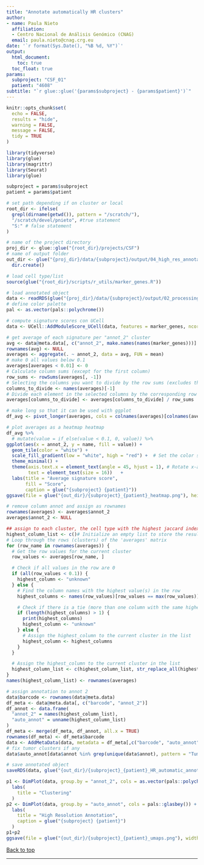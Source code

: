 ---
title: "Annotate automatically HR clusters"
author:
- name: Paula Nieto
  affiliation: 
  - Centro Nacional de Análisis Genómico (CNAG)
  email: paula.nieto@cnag.crg.eu
date: '`r format(Sys.Date(), "%B %d, %Y")`'
output: 
  html_document:
    toc: true
  toc_float: true
params:
  subproject: "CSF_01"
  patient: "4608"
subtitle: "`r glue::glue('{params$subproject} - {params$patient}')`"
---

```{r setup, include=FALSE}
knitr::opts_chunk$set(
  echo = FALSE,
  results = "hide",
  warning = FALSE,
  message = FALSE,
  tidy = TRUE
)
```


```{r set-params}
library(tidyverse)
library(glue)
library(magrittr)
library(Seurat)
library(glue)

subproject = params$subproject
patient = params$patient

# set path depending if on cluster or local
root_dir <- ifelse(
  grepl(dirname(getwd()), pattern = "/scratch/"),
  "/scratch/devel/pnieto", #true statement
  "S:" # false statement
)

# name of the project directory
proj_dir <- glue::glue("{root_dir}/projects/CSF")
# name of output folder
out_dir <- glue("{proj_dir}/data/{subproject}/output/04_high_res_annotation") %T>%
  dir.create()

# load cell type/list
source(glue("{root_dir}/scripts/r_utils/marker_genes.R"))
```

```{r}
# load annotated object
data <- readRDS(glue("{proj_dir}/data/{subproject}/output/02_processing_clustering/{subproject}_{patient}_annotated.rds"))
# define color palette
pal <- as.vector(pals::polychrome())
```

```{r}
# compute signature scores con UCell
data <- UCell::AddModuleScore_UCell(data, features = marker_genes, ncores = 4, name = "")
```

```{r}
# get average of each signature per "annot_2" cluster
avg <- data@meta.data[, c("annot_2", make.names(names(marker_genes)))]
rownames(avg) <- NULL
averages <- aggregate(. ~ annot_2, data = avg, FUN = mean)
# make 0 all values below 0.1
averages[averages < 0.01] <- 0
# Calculate column sums (except for the first column)
row_sums <- rowSums(averages[, -1])
# Selecting the columns you want to divide by the row sums (excludes the first column)
columns_to_divide <- names(averages)[-1]
# Divide each element in the selected columns by the corresponding row sum
averages[columns_to_divide] <- averages[columns_to_divide] / row_sums
```

```{r fig.height = 10}
# make long so that it can be used with ggplot
df_avg <- pivot_longer(averages, cols = colnames(averages)[colnames(averages) != "annot_2"])

# plot averages as a heatmap heatmap
df_avg %>% 
  # mutate(value = if_else(value < 0.1, 0, value)) %>%
ggplot(aes(x = annot_2, y = name, fill = value)) +
  geom_tile(color = "white") +
  scale_fill_gradient(low = "white", high = "red") +  # Set the color scale from white to redd
  theme_minimal() +
  theme(axis.text.x = element_text(angle = 45, hjust = 1), # Rotate x-axis labels for better readability
        text = element_text(size = 16))   +
  labs(title = "Average signature score",
       fill = "Score",
       caption = glue("{subproject} {patient}"))
ggsave(file = glue("{out_dir}/{subproject}_{patient}_heatmap.png"), height = 10, width = 10)
```

```{r}
# remove column annot and assign as rownames
rownames(averages) <- averages$annot_2
averages$annot_2 <- NULL

## assign to each cluster, the cell type with the highest jaccard index
highest_column_list <- c()# Initialize an empty list to store the results
# Loop through the rows (clusters) of the 'averages' matrix
for (row_name in rownames(averages)) {
  # Get the row values for the current cluster
  row_values <- averages[row_name, ]

  # Check if all values in the row are 0
  if (all(row_values < 0.1)) {
    highest_column <- "unknown"
  } else {
    # Find the column names with the highest value(s) in the row
    highest_columns <- names(row_values)[row_values == max(row_values)]

    # Check if there is a tie (more than one column with the same highest value)
    if (length(highest_columns) > 1) {
      print(highest_columns)
      highest_column <- "unknown"
    } else {
      # Assign the highest_column to the current cluster in the list
      highest_column <- highest_columns
    }
  }

  # Assign the highest_column to the current cluster in the list
  highest_column_list <- c(highest_column_list, str_replace_all(highest_column, pattern = "\\.", replacement = " "))
}
names(highest_column_list) <- rownames(averages)
```

```{r}
# assign annotation to annot 2
data$barcode <- rownames(data@meta.data)
df_meta <- data@meta.data[, c("barcode", "annot_2")]
df_annot <- data.frame(
  "annot_2" = names(highest_column_list),
  "auto_annot" = unname(highest_column_list)
)
df_meta <- merge(df_meta, df_annot, all.x = TRUE)
rownames(df_meta) <- df_meta$barcode
data <- AddMetaData(data, metadata = df_meta[,c("barcode", "auto_annot")])
# fix tumor clusters if any
data$auto_annot[data$annot %in% grep(unique(data$annot), pattern = "Tumor", value = TRUE)] <- "Tumor cells"

# save annotated object
saveRDS(data, glue("{out_dir}/{subproject}_{patient}_HR_automatic_annotated.rds"))
```

```{r fig.width=12}
p1 <- DimPlot(data, group.by = "annot_2", cols = as.vector(pals::polychrome())) +
  labs(
    title = "Clustering"
  )
p2 <- DimPlot(data, group.by = "auto_annot", cols = pals::glasbey()) +
  labs(
    title = "High Resolution Annotation",
    caption = glue("{subproject} {patient}")
  )
p1+p2
ggsave(file = glue("{out_dir}/{subproject}_{patient}_umaps.png"), width = 12)
```

<a href="#top">Back to top</a>

****
